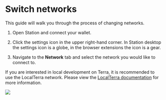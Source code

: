
# Switch networks

This guide will walk you through the process of changing networks.

1. Open Station and connect your wallet.

2. Click the settings icon in the upper right-hand corner. In Station desktop the settings icon is a globe, in the browser extensions the icon is a gear.

3. Navigate to the **Network** tab and select the network you would like to connect to.

<Admonition type="tip" icon="💡" title="LocalTerra for local development">

If you are interested in local development on Terra, it is recommended to use the LocalTerra network. Please view the [LocalTerra documentation](../../develop/localterra/README.mdx) for more information.

</Admonition>

<img className="readme-img-sm" src="/img/screens/network.png" />
